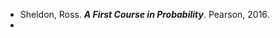 
<!-- # Preface {-} -->

 - Sheldon, Ross. ***A First Course in Probability***. Pearson, 2016.
 - 

